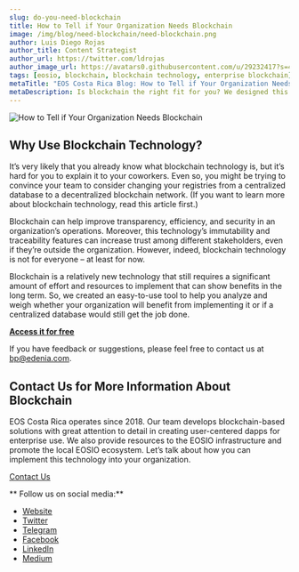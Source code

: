 ```yaml
---
slug: do-you-need-blockchain
title: How to Tell if Your Organization Needs Blockchain
image: /img/blog/need-blockchain/need-blockchain.png
author: Luis Diego Rojas
author_title: Content Strategist
author_url: https://twitter.com/ldrojas
author_image_url: https://avatars0.githubusercontent.com/u/29232417?s=400&u=032f18555bd97e3d90f3ddfb5b2dc72dfcf0d11b&v=4
tags: [eosio, blockchain, blockchain technology, enterprise blockchain]
metaTitle: "EOS Costa Rica Blog: How to Tell if Your Organization Needs Blockchain"
metaDescription: Is blockchain the right fit for you? We designed this tool to help you analyze if blockchain will benefit your organization.
---
```



![How to Tell if Your Organization Needs Blockchain](/img/blog/need-blockchain/need-blockchain.png)

## Why Use Blockchain Technology?

It’s very likely that you already know what blockchain technology is, but it’s hard for you to explain it to your coworkers. Even so, you might be trying to convince your team to consider changing your registries from a centralized database to a decentralized blockchain network. (If you want to learn more about blockchain technology, read this article first.)

Blockchain can help improve transparency, efficiency, and security in an organization’s operations. Moreover, this technology’s immutability and traceability features can increase trust among different stakeholders, even if they’re outside the organization. However, indeed, blockchain technology is not for everyone – at least for now. 

Blockchain is a relatively new technology that still requires a significant amount of effort and resources to implement that can show benefits in the long term. So, we created an easy-to-use tool to help you analyze and weigh whether your organization will benefit from implementing it or if a centralized database would still get the job done. 

<b>
    <a
        target="_blank"
        href={useBaseUrl("/do-you-need-blockchain")}>
        Access it for free
    </a>
</b>


<!--truncate-->

If you have feedback or suggestions, please feel free to contact us at <bp@edenia.com>. 

## Contact Us for More Information About Blockchain

EOS Costa Rica operates since 2018. Our team develops blockchain-based solutions with great attention to detail in creating user-centered dapps for enterprise use. We also provide resources to the EOSIO infrastructure and promote the local EOSIO ecosystem. Let’s talk about how you can implement this technology into your organization. 

[Contact Us](https://eoscostarica.io/contact-us)

** Follow us on social media:**

*   [Website](https://eoscostarica.io)
*   [Twitter](https://twitter.com/eoscostarica)
*   [Telegram](https://t.me/eoscr)
*   [Facebook](https://www.facebook.com/costaricaeos/)
*   [LinkedIn](https://www.linkedin.com/company/eoscostarica/)
*   [Medium](https://medium.com/@eoscostarica)
